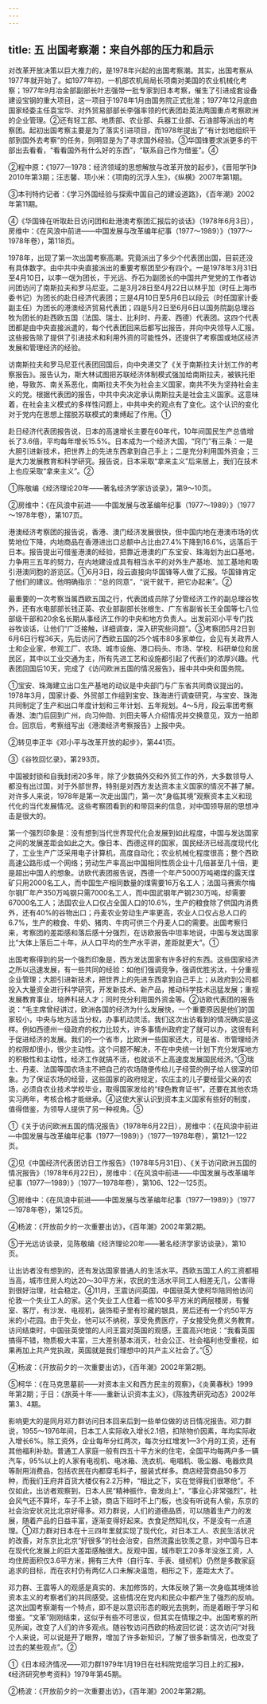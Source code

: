 ```yaml
---
---
---
```

title: 五 出国考察潮：来自外部的压力和启示
---



对改革开放决策以巨大推力的，是1978年兴起的出国考察潮。其实，出国考察从1977年就开始了。如1977年初，一机部农机局局长项南对美国的农业机械化考察；1977年9月冶金部副部长叶志强带一批专家到日本考察，催生了引进成套设备建设宝钢的重大项目，这一项目于1978年1月由国务院正式批准；1977年12月底由国家经委主任袁宝华、对外贸易部部长李强率领的代表团赴英法两国重点考察欧洲的企业管理。②还有轻工部、地质部、农业部、兵器工业部、石油部等派出的考察团。起初出国考察主要是为了落实引进项目，而1978年提出了“有计划地组织干部到国外去考察”的任务，则明显是为了寻求国外经验。③华国锋要求派更多的干部出去看看，“看看国外有什么好的东西”，“联系自己作为借鉴”。④

②程中原：《1977—1978：经济领域的思想解放与改革开放的起步》，《晋阳学刊》2010年第3期；汪志馨、项小米：《项南的沉浮人生》，《纵横》2007年第1期。

③本刊特约记者：《学习外国经验与探索中国自己的建设道路》，《百年潮》2002年第11期。

④《华国锋在听取赴日访问团和赴港澳考察团汇报后的谈话》（1978年6月3日），房维中：《在风浪中前进——中国发展与改革编年纪事（1977～1989）》（1977～1978年卷），第118页。

1978年，出现了第一次出国考察高潮。究竟派出了多少个代表团出国，目前还没有具体数字。由中共中央直接派出的重要考察团至少有四个。一是1978年3月31日至4月10日，以李一氓为团长，于光远、乔石为副团长的中国共产党党的工作者访问团访问了南斯拉夫和罗马尼亚。二是3月28日至4月22日以林乎加（时任上海市委书记）为团长的赴日经济代表团；三是4月10日至5月6日以段云（时任国家计委副主任）为团长的港澳经济贸易代表团；四是5月2日至6月6日以国务院副总理谷牧为团长的赴西欧五国（法国、瑞士、比利时、丹麦、西德）代表团。这四个代表团都是由中央直接派遣的，每个代表团回来后都写出报告，并向中央领导人汇报。这些报告除了提供了引进技术和利用外资的可能性外，还提供了考察国或地区经济发展和管理经济的经验。

访南斯拉夫和罗马尼亚代表团回国后，向中央递交了《关于南斯拉夫计划工作的考察报告》。报告认为，斯大林试图把苏联经济体制模式强加给南斯拉夫，被铁托拒绝，导致苏、南关系恶化，南斯拉夫不失为社会主义国家，南共不失为坚持社会主义的党。根据代表团的报告，中共中央决定承认南斯拉夫是社会主义国家。这意味着，在社会主义模式的多样性问题上，中共中央的观点有了变化。这个认识的变化对于党内在思想上摆脱苏联模式的束缚起了作用。①

赴日经济代表团报告说，日本的高速增长主要在60年代，10年间国民生产总值增长了3.6倍，平均每年增长15.5%。日本成为一个经济大国，“窍门”有三条：一是大胆引进新技术，把世界上的先进东西拿到自己手上；二是充分利用国外资金；三是大力发展教育和科学研究。报告说，日本采取“拿来主义”后来居上，我们在技术上也应采取“拿来主义”。②

①陈敬编《经济理论20年——著名经济学家访谈录》，第9～10页。

②房维中：《在风浪中前进——中国发展与改革编年纪事（1977～1989）》（1977～1978年卷），第107页。

港澳经济考察团的报告说，香港、澳门经济发展很快，但中国内地在港澳市场的优势地位下降，内地商品在香港进出口总额中占比由27.4%下降到16.6%，远落后于日本。报告提出可借鉴港澳的经验，把靠近港澳的广东宝安、珠海划为出口基地，力争用三五年的努力，在内地建设成具有相当水平的对外生产基地、加工基地和吸引港澳同胞的游览区。①6月3日，段云直接向华国锋等人做了汇报。华国锋肯定了他们的建议。他明确指示：“总的同意”，“说干就干，把它办起来”。②

最重要的一次考察当属西欧五国之行，代表团成员除了分管经济工作的副总理谷牧外，还有水电部部长钱正英、农业部副部长张根生、广东省副省长王全国等七八位部级干部和20余名长期从事经济工作的中央和地方负责人。出发前邓小平专门找谷牧谈话，让他们“广泛接触，详细调查，深入研究些问题”。③考察团5月2日到6月6日行程36天，先后访问了西欧五国的25个城市80多家单位，会见有关政界人士和企业家，参观工厂、农场、城市设施、港口码头、市场、学校、科研单位和居民区，其中以工业交通为主，所有先进工艺和设施都引起了代表们的浓厚兴趣。代表团回国后10天，完成了《访问欧洲五国的情况报告》，报中共中央和国务院。

①宝安、珠海建立出口生产基地的动议是中央部门与广东省共同商议提出的。1978年3月，国家计委、外贸部工作组到宝安、珠海进行调查研究，与宝安、珠海共同制定了生产和出口年度计划和三年计划、五年规划。4～5月，段云率团考察香港、澳门后回到广州，向习仲勋、刘田夫等人介绍情况并交换意见，双方一拍即合。回京后，考察组写出《港澳经济考察报告》上报中央。

②转见李正华《邓小平与改革开放的起步》，第441页。

③《谷牧回忆录》，第293页。

中国被封锁和自我封闭20多年，除了少数搞外交和外贸工作的外，大多数领导人都没有出过国，对于外部世界，特别是对西方发达资本主义国家的情况不甚了解。对许多人来说，1978年是第一次走出国门，第一次“身临其境”观察资本主义和现代化的当代发展情况。这些考察团看到的和带回来的信息，对中国领导层的思想冲击是很大的。

第一个强烈印象是：没有想到当代世界现代化会发展到如此程度，中国与发达国家之间的发展差距会如此之大。像日本、西德这样的国家，国民经济已经高度现代化了，工业生产广泛采用电子计算机，高度自动化；农业机械化程度很高；整个西欧高速公路形成一个网络；劳动生产率高出中国相同性质企业十几倍甚至几十倍，更是超出中国人的想象。访欧代表团报告说，西德一个年产5000万吨褐煤的露天煤矿只用2000名工人，而中国生产相同数量的煤需要16万名工人；法国马赛索尔梅尔钢厂年产350万吨钢只需7000名工人，而中国武钢年产钢230万吨，却需要67000名工人；法国农业人口仅占全国人口的10.6%，生产的粮食除了供国内消费外，还有40%的谷物出口；丹麦农业劳动生产率更高，农业人口仅占总人口的6.7%，生产的粮食、牛奶、猪肉、牛肉可供三个丹麦人口的需要。出国考察归来，考察团的差距感和落后感十分强烈，在访欧报告中坦率地说，中国与发达国家比“大体上落后二十年，从人口平均的生产水平讲，差距就更大”。①

出国考察得到的另一个强烈印象是，西方发达国家有许多好的东西。这些国家经济之所以迅速发展，有一些共同的经验：如他们强调竞争，强调优胜劣汰，十分重视企业管理；大胆引进新技术，把世界上的先进东西拿到自己手上；从政府到公司都投入大量资金进行科学研究，开发新技术、新产品，推动科学技术迅猛发展；重视发展教育事业，培养科技人才；同时充分利用国外资金等。②访欧代表团的报告说：“毛主席曾经讲过，欧洲各国的经济为什么发展快，一个重要原因是他们的国家较小，中央与地方适当分权，办事机动灵活。我们这次出访看到的情况确实是这样。例如西德州一级政府的权力比较大，许多事情州政府定了就可以办，这很有利于促进经济的发展。我们的一个省市，比欧洲一些国家还大，可是省、市管理经济的权限却很小，很少主动性。这个问题不解决，不在中央统一计划下充分发挥地方的积极性和主动性，经济工作就搞不活，也就谈不上高速度发展国民经济。”③瑞士、丹麦、法国等国农场主不把自己的农场随便传给儿子经营的例子给人很深的印象。为了保证农场的经营，这些国家的政府规定，农庄主的儿子要经营父亲的农场，必须自农业技术学校毕业，取得国家发给的“绿色教育证书”，还要在其他农场实习两年，考核合格才能继承。④这使大家认识到资本主义国家有些好的制度，值得借鉴，为领导人提供了另一种视角。⑤

①《关于访问欧洲五国的情况报告》（1978年6月22日），房维中：《在风浪中前进—中国发展与改革编年纪事（1977—1989）》（1977—1978年卷），第121—122页。

②见《中国经济代表团访日工作报告》（1978年5月31日）、《关于访问欧洲五国的情况报告》（1978年6月22日），房维中：《在风浪中前进——中国发展与改革编年纪事（1977—1989）》（1977—1978年卷），第106、122—125页。

③房维中：《在风浪中前进——中国发展与改革编年纪事（1977—1989）》（1977—1978年卷），第125页。

④杨波：《开放前夕的一次重要出访》，《百年潮》2002年第2期。

⑤于光远访谈录，见陈敬编《经济理论20年——著名经济学家访谈录》，第10页。

让出访者没有想到的，还有发达国家普通人的生活水平。西欧五国工人的工资都相当高，城市住房人均达20～30平方米，农民的生活水平同工人相差无几，公害得到很好治理，社会稳定。④11月，王震访问英国，中国驻英大使柯华陪同他访问伦敦一个失业工人的家。这个失业工人住着一栋100多平方米的两层楼房，有餐室、客厅，有沙发、电视机，装饰柜子里有珍藏的银具，房后还有一个约50平方米的小花园。由于失业，他可以不纳税，享受免费医疗，子女接受免费义务教育。访问结束时，中国驻英使馆的人问王震对英国的观感，王震高兴地说：“我看英国搞得不错，物质极大丰富，三大差别基本消灭，社会公正、社会福利也受重视，如果再加上共产党执政，英国就是我们理想中的共产主义社会了。”⑤

④杨波：《开放前夕的一次重要出访》，《百年潮》2002年第2期。

⑤柯华：《在马克思墓前——对资本主义和西方民主的观察》，《炎黄春秋》1999年第2期；于日：《旅英十年——重新认识资本主义》，《陈独秀研究动态》2002年第3、4期。

影响更大的是同月邓力群访问日本回来后到一些单位做的访日情况报告。邓力群说，1955～1976年间，日本工人实际收入增长2.1倍，扣除物价因素，年均实际收入增长6%。除工资外，企业每年分红两次，每次分红增发1—3个月的工资，还有其他福利补助。普通工人家庭一般有四五十平方米的住宅，全国平均每两户多一辆汽车，95%以上的人家有电视机、电冰箱、洗衣机、电唱机、吸尘器、电器炊具等耐用消费品，包括农民在内都穿毛料子，服装式样多。商店经营商品50多万种，而我们王府井百货大楼仅有2.2万种，“相比之下，实在觉得我们很寒伧”。不仅如此，出访者观察到，日本人民“精神振作，奋发向上”，“事业心非常强烈”，社会风气还不算坏，车子不上锁，商店下班时不上门板，也没有听说有人偷，东京的社会治安状况比北京好得多。邓力群说，人们的道德品质，可以随着生产力的发展，随着产品的日益丰富，逐渐变得好起来。衣食足然知礼仪，不是没有一点道理。①邓力群对日本在十三四年里就实现了现代化，对日本工人、农民生活状况的改善，对东京比北京“好很多”的社会治安，自然流露出钦羡之意，对中国与日本在现代化发展上的巨大差距感触很大。反观中国，城市职工20多年没涨工资，人均住房面积仅3.6平方米，拥有三大件（自行车、手表、缝纫机）仍然是多数家庭追求的目标，而在农村仍有两亿人口未解决温饱，相形之下，差距太大了。

邓力群、王震等人的观感是真实的、未加修饰的，大体反映了第一次身临其境体验资本主义的考察者们的共同感受。这些情况在党内和民众中都产生了强烈的反响。这次出国考察潮有一个特点，即不是以意识形态的眼光去挑刺，而是着眼于学习和借鉴。“文革”刚刚结束，这似乎有些不可思议，但其实在情理之中。出国考察的所见所闻，改变了人们的许多观点。随谷牧访问西欧的杨波回忆说：这次访问“对我个人来说，可以说是开了眼界，增加了许多新知识，了解了很多新情况，也改变了过去的某些观点”。②

①《日本经济情况——邓力群1979年1月19日在社科院党组学习日上的汇报》，《经济研究参考资料》1979年第45期。

②杨波：《开放前夕的一次重要出访》，《百年潮》2002年第2期。